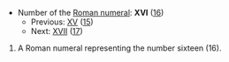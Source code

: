 *Number of the [[Roman numeral]]: '''XVI''' ([[sixteen|16]])
**Previous: [[XV]] ([[fifteen|15]])
**Next: [[XVII]] ([[seventeen|17]])

# A Roman numeral representing the number sixteen (16).